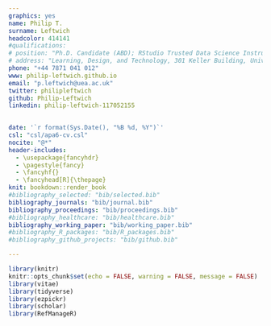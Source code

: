 ```yaml
---
graphics: yes
name: Philip T.
surname: Leftwich
headcolor: 414141
#qualifications: 
# position: "Ph.D. Candidate (ABD); RStudio Trusted Data Science Instructor"
# address: "Learning, Design, and Technology, 301 Keller Building, University Park, PA 16802, USA"
phone: "+44 7871 041 012"
www: philip-leftwich.github.io
email: "p.leftwich@uea.ac.uk"
twitter: philipleftwich
github: Philip-Leftwich
linkedin: philip-leftwich-117052155

  
date: '`r format(Sys.Date(), "%B %d, %Y")`'
csl: "csl/apa6-cv.csl"
nocite: "@*"
header-includes:
  - \usepackage{fancyhdr}
  - \pagestyle{fancy}
  - \fancyhf{}
  - \fancyhead[R]{\thepage}
knit: bookdown::render_book
#bibliography_selected: "bib/selected.bib"
bibliography_journals: "bib/journal.bib"
bibliography_proceedings: "bib/proceedings.bib"
#bibliography_healthcare: "bib/healthcare.bib"
bibliography_working_paper: "bib/working_paper.bib"
#bibliography_R_packages: "bib/R_packages.bib"
#bibliography_github_projects: "bib/github.bib"

---
```


\colorlet{awesome}{awesome-skyblue}


\makeatletter
\def\@sectioncolor{\color{awesome}}
\makeatother

```r
library(knitr)
knitr::opts_chunk$set(echo = FALSE, warning = FALSE, message = FALSE)
library(vitae)
library(tidyverse)
library(ezpickr)
library(scholar)
library(RefManageR)
```
